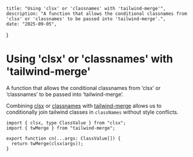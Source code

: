     title: "Using 'clsx' or 'classnames' with 'tailwind-merge'",
    description: "A function that allows the conditional classnames from 'clsx' or 'classnames' to be passed into 'tailwind-merge'.",
    date: "2025-09-05",
}

# Using 'clsx' or 'classnames' with 'tailwind-merge'

A function that allows the conditional classnames from ‘clsx’ or ‘classnames’ to be passed into ‘tailwind-merge’.

Combining [clsx](https://www.npmjs.com/package/clsx) or [classnames](https://www.npmjs.com/package/classnames) with [tailwind-merge](https://www.npmjs.com/package/tailwind-merge) allows us to conditionally join tailwind classes in `classNames` without style conflicts.


```tsx showLineNumbers title="lib/utils.ts"
import { clsx, type ClassValue } from "clsx";
import { twMerge } from "tailwind-merge";

export function cn(...args: ClassValue[]) {
  return twMerge(clsx(args));
}
```
